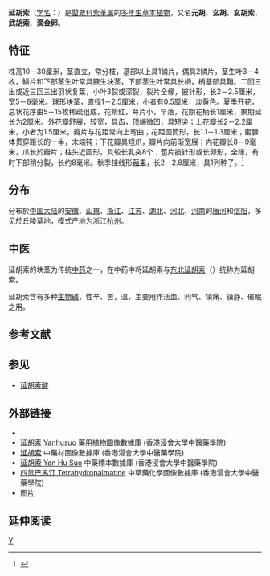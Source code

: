 {{Speciesbox 
| taxon = Corydalis yanhusuo
| authority = ([[周艳虹|Y. H. Chou]] & [[徐嘉君|Chun C. Hsu]]) [[王文采|W. T. Wang]]
}}
'''延胡索'''（[[学名|学名]]：''{{lang|la|Corydalis yanhusuo}}''）是[[罌粟科|罌粟科]][[紫堇属|紫堇属]]的[[多年生|多年生]][[草本植物|草本植物]]，又名'''元胡'''、'''玄胡'''、'''玄胡索'''、'''武胡索'''、'''滴金卵'''。

== 特征 ==
株高10－30厘米，茎直立，常分枝，基部以上具1鳞片，偶具2鳞片，茎生叶3－4枚，鳞片和下部茎生叶常具腋生块茎，下部茎生叶常具长柄，柄基部具鞘。二回三出或近三回三出羽状复葉，小叶3裂或深裂，裂片全缘，披针形，长2－2.5厘米，宽5－8毫米。球形[[块茎|块茎]]，直径1－2.5厘米，小者有0.5厘米，淡黄色。夏季开花，总状花序由5－15枚稀疏组成，花紫红，萼片小，早落，花期花柄长1厘米，果期延长为2厘米。外花瓣舒展，较宽，具齿，顶端微凹，具短尖；上花瓣长2－2.2厘米，小者为1.5厘米，瓣片与花距常向上弯曲；花距圆筒形，长1.1－1.3厘米；蜜腺体贯穿距长的一半，末端钝；下花瓣具短爪，瓣片向前渐宽展；内花瓣长8－9毫米，爪长於瓣片；柱头近圆形，具较长乳突8个；苞片披针形或长卵形，全缘，有时下部稍分裂，长约8毫米。秋季挂线形[[蒴果|蒴果]]，长2－2.8厘米，具1列种子。<ref name="cvh127">{{cite book|editor=[[吴征镒|吴征镒]]|title=中国植物志 第32卷|url=http://www.cvh.org.cn/zhiwuzhi/page/32/475.pdf|year=|month=|publisher=科学出版社|location=北京|language=中文|isbn=|pages=475|accessdate=2010年1月2日}}{{dead link|date=2018年2月 |bot=InternetArchiveBot |fix-attempted=yes }}</ref>

== 分布 ==
分布於[[中国大陆|中国大陆]]的[[安徽|安徽]]、[[山東|山東]]、[[浙江|浙江]]、[[江苏|江苏]]、[[湖北|湖北]]、[[河北|河北]]、[[河南|河南]]的[[唐河县|唐河]]和[[信阳|信阳]]，多见於丘陵草地，模式产地为浙江[[杭州|杭州]]。

== 中医 ==
延胡索的块茎为传统[[中药|中药]]之一，在中药中将延胡索与[[东北延胡索|东北延胡索]]（''{{lang|la|Corydalis ambigua}}''）统称为延胡索。

延胡索含有多种[[生物碱|生物碱]]，性辛、苦，温，主要用作活血、利气、镇痛、镇静、催眠之用。

== 参考文献 ==
{{reflist}}

== 参见 ==
*[[延胡索酸|延胡索酸]]

== 外部链接 ==
*{{zh-hans}}{{CVH|Corydalis yanhusuo}}
* [http://libproject.hkbu.edu.hk/was40/detail?lang=ch&channelid=1288&searchword=herb_id=D00424 延胡索 Yanhusuo] {{Wayback|url=http://libproject.hkbu.edu.hk/was40/detail?lang=ch&channelid=1288&searchword=herb_id=D00424 |date=20181005141306 }} 藥用植物圖像數據庫 (香港浸會大學中醫藥學院) {{zh}}{{en}}
*[https://sys01.lib.hkbu.edu.hk/cmed/mmid/detail.php?pid=B00117 延胡索] 中藥材圖像數據庫  (香港浸會大學中醫藥學院) {{zh}}{{en}} 
* [http://libproject.hkbu.edu.hk/was40/detail?channelid=44273&searchword=herb_id=D00615 延胡索 Yan Hu Suo] {{Wayback|url=http://libproject.hkbu.edu.hk/was40/detail?channelid=44273&searchword=herb_id=D00615 |date=20181005141320 }} 中藥標本數據庫 (香港浸會大學中醫藥學院) {{zh-hant}}{{en}}
* [http://libproject.hkbu.edu.hk/was40/detail?channelid=22253&lang=cht&searchword=code=P00192 四氫巴馬汀 Tetrahydropalmatine] {{Wayback|url=http://libproject.hkbu.edu.hk/was40/detail?channelid=22253&lang=cht&searchword=code=P00192 |date=20150613211731 }} 中草藥化學圖像數據庫 (香港浸會大學中醫藥學院) {{zh}}{{en}}
* [http://pic1.arkoo.com/AA9A8C8EF9B4460B94AC9434B12C479F/picture/o_1e6jctgib1iq11p84f1f1k5e1otvrn.jpg 图片]

== 延伸阅读 ==
{{Wikisource further reading}}

{{Taxonbar|from=Q11065097}}

[[Category:紫堇属|Y]]